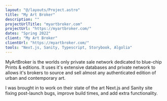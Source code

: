```yaml
---
layout: "@/layouts/Project.astro"
title: "My Art Broker"
description: ""
projectUrlTitle: "myartbroker.com"
projectUrl: "https://myartbroker.com/"
dates: "Spring 2022"
client: "My Art Broker"
clientUrl: "https://myartbroker.com/"
tools: "Next.js, Sanity, Typescript, Storybook, Algolia"
---
```


MyArtBroker is the worlds only private sale network dedicated to blue-chip Prints & editions. It uses it's extensive databases and private network to allows it's brokers to source and sell almost any authenticated edition of urban and contemporary art.

I was brought in to work on their state of the art Next.js and Sanity site fixing post-launch bugs, improve build times, and add extra functionality.

